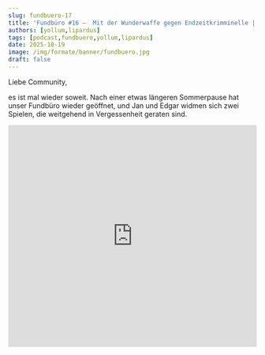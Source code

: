 ---
slug: fundbuero-17
title: 'Fundbüro #16 –  Mit der Wunderwaffe gegen Endzeitkrimminelle | Eve Williams ATSOTT und Pariah'
authors: [yollum,lipardus]
tags: [podcast,fundbuero,yollum,lipardus]
date: 2025-10-19
image: /img/formate/banner/fundbuero.jpg
draft: false
---

Liebe Community,

es ist mal wieder soweit. Nach einer etwas längeren Sommerpause hat unser Fundbüro wieder geöffnet, und Jan und Edgar widmen sich zwei Spielen, die weitgehend in Vergessenheit geraten sind. 

<div className="youtube-embed">
    <iframe width="100%" height="450" src="https://www.youtube.com/embed/eOV-017MeeU?list=PLhxJIyBh0ZFhBO2Rg-GSkBcvkMGOppVjh"
            title="Fundbüro #16 – Auf vier Rädern in die Cyberpunk-Apokalypse | Motorhead und Hard Truck: Apocalypse"
            frameborder="0"
            allow="accelerometer; autoplay; clipboard-write; encrypted-media; gyroscope; picture-in-picture; web-share"
            referrerpolicy="strict-origin-when-cross-origin" allowfullscreen />
</div>

<!--truncate-->

Den Anfang macht „Eve Williams And The Secret Of The Trunk“ (2024), ein kleines Adventure, in dem Visual-Novel- und Point-and-Click-Mechaniken in ein Cyberpunk-Setting verfrachtet werden. Ob der Nischentitel aus Deutschland überzeugen kann, erfahrt ihr von Jan. Anschließend berichtet Edgar von seinen Erfahrungen mit „Pariah“ (2005), einem klassischen Konsolenshooter im Stil von „Halo“ und „Unreal“. Ob das Werk der Warframe-Macher (Digital Extreme) ein großer Ballerspaß ist oder ob es sich doch nur um diffuses Einerlei handelt, erfahrt ihr in der neuesten Folge des Fundbüro-Podcasts. 

Als besonderes Extra könnt ihr das gesamte Gameplay von "Eve Williams And The Secret Of The Trunk" auf Jans YouTube-Kanal anschauen und ihn auf seiner Reise begleiten. 
<div className="youtube-embed">
    <iframe width="100%" height="450" src="https://www.youtube.com/embed/eOV-017MeeU?list=PLhxJIyBh0ZFhBO2Rg-GSkBcvkMGOppVjh"
            title="Fundbüro #16 – Auf vier Rädern in die Cyberpunk-Apokalypse | Motorhead und Hard Truck: Apocalypse"
            frameborder="0"
            allow="accelerometer; autoplay; clipboard-write; encrypted-media; gyroscope; picture-in-picture; web-share"
            referrerpolicy="strict-origin-when-cross-origin" allowfullscreen />
</div>

Wir wünschen euch viel Spaß beim Hören und freuen uns wie immer auf Feedback, Kommentare und alles Weitere. 
Euer Jan und Edgar

<ReactPlayer
    width="100%"
    height="50px"
    controls
    src='https://m10z.picnotes.de/Fundbuero/Fundbuero_017.mp3'
/>
